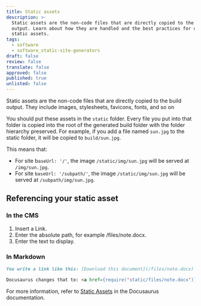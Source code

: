 ```yaml
---
title: Static assets
description: >-
  Static assets are the non-code files that are directly copied to the build
  output. Learn about how they are handled and the best practices for using
  static assets.
tags:
  - software
  - software_static-site-generators
draft: false
review: false
translate: false
approved: false
published: true
unlisted: false
---
```


Static assets are the non-code files that are directly copied to the build output. They include images, stylesheets, favicons, fonts, and so on

You should put these assets in the `static` folder. Every file you put into that folder is copied into the root of the generated build folder with the folder hierarchy preserved. For example, if you add a file named `sun.jpg` to the static folder, it will be copied to `build/sun.jpg`.

This means that:

* For site b`aseUrl: '/'`, the image `/static/img/sun.jpg` will be served at `/img/sun.jpg`.
* For site `baseUrl: '/subpath/'`, the image `/static/img/sun.jpg` will be served at `/subpath/img/sun.jpg`.

## Referencing your static asset

### In the CMS

1. Insert a Link.
2. Enter the absolute path, for example /files/note.docx.
3. Enter the text to display.

### In Markdown

```markdown
You write a link like this: [Download this document](/files/note.docx)

Docusaurus changes that to: <a href={require('static/files/note.docx')}>Download this document</a>
```

For more information, refer to [Static Assets](https://docusaurus.io/docs/static-assets) in the Docusaurus documentation.
